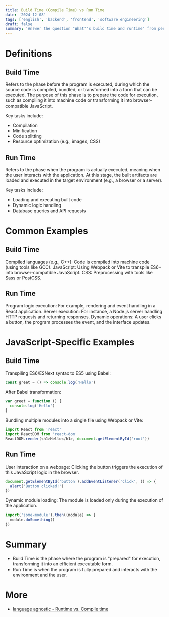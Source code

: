 ```yaml
---
title: Build Time (Compile Time) vs Run Time
date: '2024-12-08'
tags: ['english', 'backend', 'frontend', 'software engineering']
draft: false
summary: 'Answer the question "What''s build time and runtime" from perspectives of frontend quickly'
---
```


# Definitions

## Build Time

Refers to the phase before the program is executed, during which the source code is compiled, bundled, or transformed into a form that can be executed. The purpose of this phase is to prepare the code for execution, such as compiling it into machine code or transforming it into browser-compatible JavaScript.

Key tasks include:

- Compilation
- Minification
- Code splitting
- Resource optimization (e.g., images, CSS)

## Run Time

Refers to the phase when the program is actually executed, meaning when the user interacts with the application. At this stage, the built artifacts are loaded and executed in the target environment (e.g., a browser or a server).

Key tasks include:

- Loading and executing built code
- Dynamic logic handling
- Database queries and API requests

# Common Examples

## Build Time

Compiled languages (e.g., C++): Code is compiled into machine code (using tools like GCC).
JavaScript: Using Webpack or Vite to transpile ES6+ into browser-compatible JavaScript.
CSS: Preprocessing with tools like Sass or PostCSS.

## Run Time

Program logic execution: For example, rendering and event handling in a React application.
Server execution: For instance, a Node.js server handling HTTP requests and returning responses.
Dynamic operations: A user clicks a button, the program processes the event, and the interface updates.

# JavaScript-Specific Examples

## Build Time

Transpiling ES6/ESNext syntax to ES5 using Babel:

```js
const greet = () => console.log('Hello')
```

After Babel transformation:

```js
var greet = function () {
  console.log('Hello')
}
```

Bundling multiple modules into a single file using Webpack or Vite:

```js
import React from 'react'
import ReactDOM from 'react-dom'
ReactDOM.render(<h1>Hello</h1>, document.getElementById('root'))
```

## Run Time

User interaction on a webpage:
Clicking the button triggers the execution of this JavaScript logic in the browser.

```js
document.getElementById('button').addEventListener('click', () => {
  alert('Button clicked!')
})
```

Dynamic module loading:
The module is loaded only during the execution of the application.

```js
import('some-module').then((module) => {
  module.doSomething()
})
```

# Summary

- Build Time is the phase where the program is "prepared" for execution, transforming it into an efficient executable form.
- Run Time is when the program is fully prepared and interacts with the environment and the user.

# More

- [language agnostic - Runtime vs. Compile time](https://stackoverflow.com/questions/846103/runtime-vs-compile-time)
